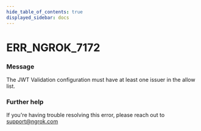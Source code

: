 ```yaml
---
hide_table_of_contents: true
displayed_sidebar: docs
---
```



# ERR_NGROK_7172

### Message

The JWT Validation configuration must have at least one issuer in the allow list.

### Further help

If you're having trouble resolving this error, please reach out to [support@ngrok.com](mailto:support@ngrok.com?subject=Help%20with%20ERR_NGROK_7172)

<ErrorDetails error="err_ngrok_7172" />
